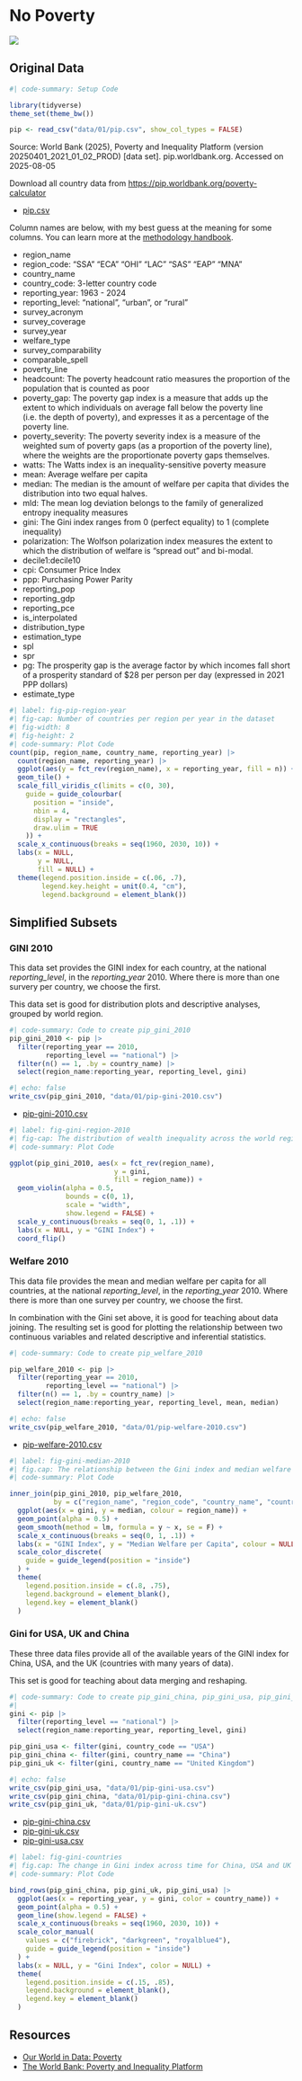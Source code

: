 # No Poverty

![](images/icons/E-WEB-Goal-01.png){.sdg-icon}

## Original Data


```r
#| code-summary: Setup Code

library(tidyverse)
theme_set(theme_bw())

pip <- read_csv("data/01/pip.csv", show_col_types = FALSE)
```

Source: World Bank (2025), Poverty and Inequality Platform (version 20250401_2021_01_02_PROD) [data set]. pip.worldbank.org. Accessed on 2025-08-05

Download all country data from <https://pip.worldbank.org/poverty-calculator>

- [pip.csv](data/01/pip.csv){download=""}
 
Column names are below, with my best guess at the meaning for some columns. You can learn more at the [methodology handbook](https://datanalytics.worldbank.org/PIP-Methodology/).

::: {.callout-tip title="Codebook" collapse="true"}

- region_name 
- region_code: "SSA" "ECA" "OHI" "LAC" "SAS" "EAP" "MNA"
- country_name 
- country_code: 3-letter country code 
- reporting_year: 1963 - 2024
- reporting_level: "national", "urban", or "rural"
- survey_acronym 
- survey_coverage 
- survey_year 
- welfare_type 
- survey_comparability 
- comparable_spell 
- poverty_line 
- headcount: The poverty headcount ratio measures the proportion of the population that is counted as poor
- poverty_gap: The poverty gap index is a measure that adds up the extent to which individuals on average fall below the poverty line (i.e. the depth of poverty), and expresses it as a percentage of the poverty line.
- poverty_severity: The poverty severity index is a measure of the weighted sum of poverty gaps (as a proportion of the poverty line), where the weights are the proportionate poverty gaps themselves. 
- watts: The Watts index is an inequality-sensitive poverty measure
- mean: Average welfare per capita
- median: The median is the amount of welfare per capita that divides the distribution into two equal halves.
- mld: The mean log deviation belongs to the family of generalized entropy inequality measures
- gini: The Gini index ranges from 0 (perfect equality) to 1 (complete inequality)
- polarization: The Wolfson polarization index measures the extent to which the distribution of welfare is “spread out” and bi-modal.
- decile1:decile10 
- cpi: Consumer Price Index
- ppp: Purchasing Power Parity
- reporting_pop 
- reporting_gdp 
- reporting_pce 
- is_interpolated 
- distribution_type 
- estimation_type 
- spl 
- spr 
- pg: The prosperity gap is the average factor by which incomes fall short of a prosperity standard of $28 per person per day (expressed in 2021 PPP dollars) 
- estimate_type 

:::

```r
#| label: fig-pip-region-year
#| fig-cap: Number of countries per region per year in the dataset
#| fig-width: 8
#| fig-height: 2
#| code-summary: Plot Code
count(pip, region_name, country_name, reporting_year) |>
  count(region_name, reporting_year) |>
  ggplot(aes(y = fct_rev(region_name), x = reporting_year, fill = n)) +
  geom_tile() +
  scale_fill_viridis_c(limits = c(0, 30),
    guide = guide_colourbar(
      position = "inside", 
      nbin = 4, 
      display = "rectangles", 
      draw.ulim = TRUE
    )) +
  scale_x_continuous(breaks = seq(1960, 2030, 10)) +
  labs(x = NULL,
       y = NULL,
       fill = NULL) +
  theme(legend.position.inside = c(.06, .7),
        legend.key.height = unit(0.4, "cm"),
        legend.background = element_blank())
```

## Simplified Subsets

### GINI 2010

This data set provides the GINI index for each country, at the national *reporting_level*, in the *reporting_year* 2010. Where there is more than one survery per country, we choose the first.

This data set is good for distribution plots and descriptive analyses, grouped by world region. 

```r
#| code-summary: Code to create pip_gini_2010
pip_gini_2010 <- pip |>
  filter(reporting_year == 2010, 
         reporting_level == "national") |>
  filter(n() == 1, .by = country_name) |>
  select(region_name:reporting_year, reporting_level, gini)
```


```r
#| echo: false
write_csv(pip_gini_2010, "data/01/pip-gini-2010.csv")
```

- [pip-gini-2010.csv](data/01/pip-gini-2010.csv){download=""}

```r
#| label: fig-gini-region-2010
#| fig-cap: The distribution of wealth inequality across the world regions in 2010
#| code-summary: Plot Code

ggplot(pip_gini_2010, aes(x = fct_rev(region_name), 
                          y = gini, 
                          fill = region_name)) +
  geom_violin(alpha = 0.5, 
              bounds = c(0, 1), 
              scale = "width",
              show.legend = FALSE) +
  scale_y_continuous(breaks = seq(0, 1, .1)) +
  labs(x = NULL, y = "GINI Index") +
  coord_flip()
```

### Welfare 2010

This data file provides the mean and median welfare per capita for all countries, at the national *reporting_level*, in the *reporting_year* 2010. Where there is more than one survey per country, we choose the first.

In combination with the Gini set above, it is good for teaching about data joining. The resulting set is good for plotting the relationship between two continuous variables and related descriptive and inferential statistics. 

```r
#| code-summary: Code to create pip_welfare_2010

pip_welfare_2010 <- pip |>
  filter(reporting_year == 2010, 
         reporting_level == "national") |>
  filter(n() == 1, .by = country_name) |>
  select(region_name:reporting_year, reporting_level, mean, median)
```

```r
#| echo: false
write_csv(pip_welfare_2010, "data/01/pip-welfare-2010.csv")
```

- [pip-welfare-2010.csv](data/01/pip-welfare-2010.csv){download=""}


```r
#| label: fig-gini-median-2010
#| fig.cap: The relationship between the Gini index and median welfare per captia across world regions in 2010
#| code-summary: Plot Code

inner_join(pip_gini_2010, pip_welfare_2010, 
           by = c("region_name", "region_code", "country_name", "country_code", "reporting_year", "reporting_level")) |>
  ggplot(aes(x = gini, y = median, colour = region_name)) +
  geom_point(alpha = 0.5) +
  geom_smooth(method = lm, formula = y ~ x, se = F) +
  scale_x_continuous(breaks = seq(0, 1, .1)) +
  labs(x = "GINI Index", y = "Median Welfare per Capita", colour = NULL) +
  scale_color_discrete(
    guide = guide_legend(position = "inside")
  ) +
  theme(
    legend.position.inside = c(.8, .75),
    legend.background = element_blank(),
    legend.key = element_blank()
  )
```


### Gini for USA, UK and China

These three data files provide all of the available years of the GINI index for China, USA, and the UK (countries with many years of data). 

This set is good for teaching about data merging and reshaping.

```r
#| code-summary: Code to create pip_gini_china, pip_gini_usa, pip_gini_uk
#| 
gini <- pip |>
  filter(reporting_level == "national") |>
  select(region_name:reporting_year, reporting_level, gini)

pip_gini_usa <- filter(gini, country_code == "USA")
pip_gini_china <- filter(gini, country_name == "China")
pip_gini_uk <- filter(gini, country_name == "United Kingdom")
```


```r
#| echo: false
write_csv(pip_gini_usa, "data/01/pip-gini-usa.csv")
write_csv(pip_gini_china, "data/01/pip-gini-china.csv")
write_csv(pip_gini_uk, "data/01/pip-gini-uk.csv")
```

- [pip-gini-china.csv](data/01/pip-gini-china.csv){download=""}
- [pip-gini-uk.csv](data/01/pip-gini-uk.csv){download=""}
- [pip-gini-usa.csv](data/01/pip-gini-usa.csv){download=""}

```r
#| label: fig-gini-countries
#| fig.cap: The change in Gini index across time for China, USA and UK
#| code-summary: Plot Code

bind_rows(pip_gini_china, pip_gini_uk, pip_gini_usa) |>
  ggplot(aes(x = reporting_year, y = gini, color = country_name)) +
  geom_point(alpha = 0.5) +
  geom_line(show.legend = FALSE) +
  scale_x_continuous(breaks = seq(1960, 2030, 10)) +
  scale_color_manual(
    values = c("firebrick", "darkgreen", "royalblue4"), 
    guide = guide_legend(position = "inside")
  ) +
  labs(x = NULL, y = "Gini Index", color = NULL) +
  theme(
    legend.position.inside = c(.15, .85),
    legend.background = element_blank(),
    legend.key = element_blank()
  )
```





## Resources

- [Our World in Data: Poverty](https://ourworldindata.org/poverty)
- [The World Bank: Poverty and Inequality Platform](https://pip.worldbank.org/home)
